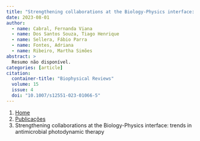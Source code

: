 ```yaml
---
title: "Strengthening collaborations at the Biology-Physics interface: trends in antimicrobial photodynamic therapy"
date: 2023-08-01
author:
  - name: Cabral, Fernanda Viana
  - name: Dos Santos Souza, Tiago Henrique
  - name: Sellera, Fábio Parra
  - name: Fontes, Adriana
  - name: Ribeiro, Martha Simões
abstract: > 
  Resumo não disponível.
categories: [article]
citation: 
  container-title: "Biophysical Reviews"
  volume: 15
  issue: 4
  doi: "10.1007/s12551-023-01066-5"
---
```


```{=html}
<nav aria-label="breadcrumb">
  <ol class="breadcrumb">
    <li class="breadcrumb-item"><a href="../../index.html">Home</a></li>
    <li class="breadcrumb-item"><a href="../index.html">Publicações</a></li>
    <li class="breadcrumb-item active" aria-current="page">Strengthening collaborations at the Biology-Physics interface: trends in antimicrobial photodynamic therapy</li>
  </ol>
</nav>
```
